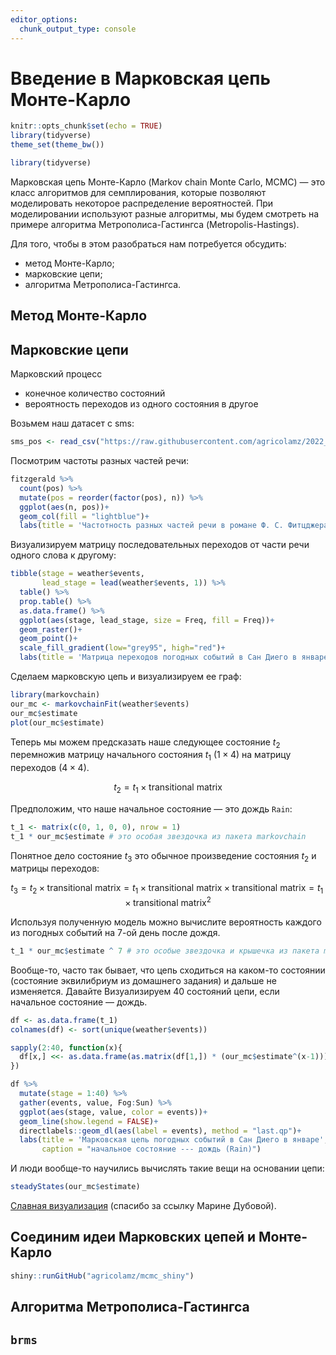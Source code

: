 ```yaml
---
editor_options: 
  chunk_output_type: console
---
```


[//]: # https://www.youtube.com/watch?v=1qeXD4NQ4To

# Введение в Марковская цепь Монте-Карло

```r
knitr::opts_chunk$set(echo = TRUE)
library(tidyverse)
theme_set(theme_bw())
```

```r
library(tidyverse)
```

Марковская цепь Монте-Карло (Markov chain Monte Carlo, MCMC) --- это класс алгоритмов для семплирования, которые позволяют моделировать некоторое распределение вероятностей. При моделировании используют разные алгоритмы, мы будем смотреть на примере алгоритма Метрополиса-Гастингса (Metropolis-Hastings).

Для того, чтобы в этом разобраться нам потребуется обсудить:

* метод Монте-Карло;
* марковские цепи;
* алгоритма Метрополиса-Гастингса.

## Метод Монте-Карло


## Марковские цепи

Марковский процесс

* конечное количество состояний
* вероятность переходов из одного состояния в другое

Возьмем наш датасет с sms:

```r
sms_pos <- read_csv("https://raw.githubusercontent.com/agricolamz/2022_da4l/master/data/spam_sms_pos_lead.csv")
```

Посмотрим частоты разных частей речи:

```r
fitzgerald %>% 
  count(pos) %>% 
  mutate(pos = reorder(factor(pos), n)) %>% 
  ggplot(aes(n, pos))+
  geom_col(fill = "lightblue")+
  labs(title = 'Частотность разных частей речи в романе Ф. С. Фитцджеральда "По эту сторону рая"')
```

Визуализируем матрицу последовательных переходов от части речи одного слова к другому:
```r
tibble(stage = weather$events, 
       lead_stage = lead(weather$events, 1)) %>% 
  table() %>% 
  prop.table() %>% 
  as.data.frame() %>% 
  ggplot(aes(stage, lead_stage, size = Freq, fill = Freq))+
  geom_raster()+
  geom_point()+
  scale_fill_gradient(low="grey95", high="red")+
  labs(title = 'Матрица переходов погодных событий в Сан Диего в январе')
```

Сделаем марковскую цепь и визуализируем ее граф:
```r
library(markovchain)
our_mc <- markovchainFit(weather$events)
our_mc$estimate
plot(our_mc$estimate)
```

Теперь мы можем предсказать наше следующее состояние $t_2$ перемножив матрицу начального состояния $t_1$ ($1 \times 4$) на матрицу переходов ($4 \times 4$).

$$t_2 = t_1 \times \text{transitional matrix}$$

Предположим, что наше начальное состояние --- это дождь `Rain`:

```r
t_1 <- matrix(c(0, 1, 0, 0), nrow = 1)
t_1 * our_mc$estimate # это особая звездочка из пакета markovchain
```

Понятное дело состояние $t_3$ это обычное произведение состояния $t_2$ и матрицы переходов:

$$t_3 = t_2 \times \text{transitional matrix} = t_1 \times \text{transitional matrix} \times \text{transitional matrix} = t_1 \times \text{transitional matrix}^2$$

Используя полученную модель можно вычислите вероятность каждого из погодных событий на 7-ой день после дождя.
```r
t_1 * our_mc$estimate ^ 7 # это особые звездочка и крышечка из пакета markovchain
```

Вообще-то, часто так бывает, что цепь сходиться на каком-то состоянии (состояние эквилибриум из домашнего задания) и дальше не изменяется. Давайте Визуализируем 40 состояний цепи, если начальное состояние --- дождь.

```r
df <- as.data.frame(t_1)
colnames(df) <- sort(unique(weather$events))

sapply(2:40, function(x){
  df[x,] <<- as.data.frame(as.matrix(df[1,]) * (our_mc$estimate^(x-1)))
})

df %>% 
  mutate(stage = 1:40) %>% 
  gather(events, value, Fog:Sun) %>% 
  ggplot(aes(stage, value, color = events))+
  geom_line(show.legend = FALSE)+
  directlabels::geom_dl(aes(label = events), method = "last.qp")+
  labs(title = 'Марковская цепь погодных событий в Сан Диего в январе',
       caption = "начальное состояние --- дождь (Rain)")
```

И люди вообще-то научились вычислять такие вещи на основании цепи:
```r
steadyStates(our_mc$estimate)
```

[Славная визуализация](http://setosa.io/blog/2014/07/26/markov-chains/index.html) (спасибо за ссылку Марине Дубовой).

## Соединим идеи Марковских цепей и Монте-Карло

```r
shiny::runGitHub("agricolamz/mcmc_shiny")
```

## Алгоритма Метрополиса-Гастингса

## `brms`
